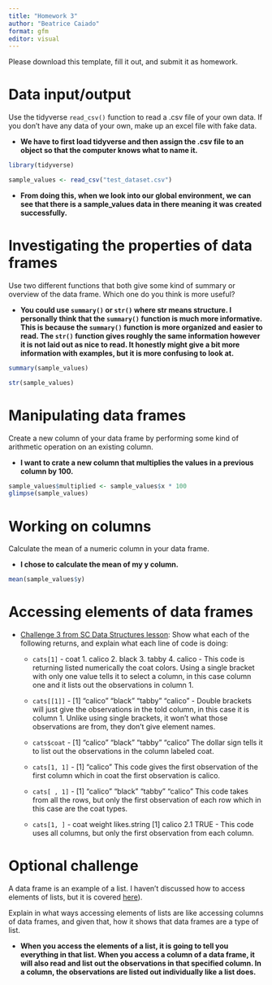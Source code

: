 ```yaml
---
title: "Homework 3"
author: "Beatrice Caiado"
format: gfm
editor: visual
---
```


Please download this template, fill it out, and submit it as homework.

# Data input/output

Use the tidyverse `read_csv()` function to read a .csv file of your own data. If you don't have any data of your own, make up an excel file with fake data.

-   **We have to first load tidyverse and then assign the .csv file to an object so that the computer knows what to name it.**

```r
library(tidyverse)

sample_values <- read_csv("test_dataset.csv")
```

-   **From doing this, when we look into our global environment, we can see that there is a sample_values data in there meaning it was created successfully.**

# Investigating the properties of data frames

Use two different functions that both give some kind of summary or overview of the data frame. Which one do you think is more useful?

-   **You could use `summary()` or `str()` where str means structure. I personally think that the `summary()` function is much more informative. This is because the `summary()` function is more organized and easier to read. The `str()` function gives roughly the same information however it is not laid out as nice to read. It honestly might give a bit more information with examples, but it is more confusing to look at.**

```r
summary(sample_values)
```

```r
str(sample_values)
```

# Manipulating data frames

Create a new column of your data frame by performing some kind of arithmetic operation on an existing column.

-   **I want to crate a new column that multiplies the values in a previous column by 100.**

```r
sample_values$multiplied <- sample_values$x * 100
glimpse(sample_values)
```

# Working on columns

Calculate the mean of a numeric column in your data frame.

-   **I chose to calculate the mean of my y column.**

```r
mean(sample_values$y)
```

# Accessing elements of data frames

-   [Challenge 3 from SC Data Structures lesson](https://swcarpentry.github.io/r-novice-gapminder/04-data-structures-part1/index.html#challenge-3): Show what each of the following returns, and explain what each line of code is doing:

    -   `cats[1]` - coat 1. calico 2. black 3. tabby 4. calico - This code is returning listed numerically the coat colors. Using a single bracket with only one value tells it to select a column, in this case column one and it lists out the observations in column 1.

    -   `cats[[1]]` - \[1\] "calico" "black" "tabby" "calico" - Double brackets will just give the observations in the told column, in this case it is column 1. Unlike using single brackets, it won't what those observations are from, they don't give element names.

    -   `cats$coat` - \[1\] "calico" "black" "tabby" "calico" The dollar sign tells it to list out the observations in the column labeled coat.

    -   `cats[1, 1]` - \[1\] "calico" This code gives the first observation of the first column which in coat the first observation is calico.

    -   `cats[ , 1]` - \[1\] "calico" "black" "tabby" "calico" This code takes from all the rows, but only the first observation of each row which in this case are the coat types.

    -   `cats[1, ]` - coat weight likes.string \[1\] calico 2.1 TRUE - This code uses all columns, but only the first observation from each column.

# Optional challenge

A data frame is an example of a list. I haven't discussed how to access elements of lists, but it is covered [here](https://swcarpentry.github.io/r-novice-gapminder/04-data-structures-part1/index.html#lists)).

Explain in what ways accessing elements of lists are like accessing columns of data frames, and given that, how it shows that data frames are a type of list.

-   **When you access the elements of a list, it is going to tell you everything in that list. When you access a column of a data frame, it will also read and list out the observations in that specified column. In a column, the observations are listed out individually like a list does.**
